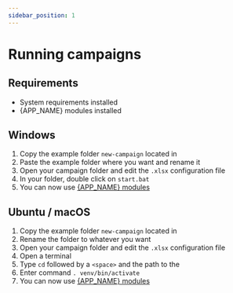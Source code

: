 ```yaml
---
sidebar_position: 1
---
```



# Running campaigns

## Requirements

- System requirements installed
- {APP_NAME} modules installed

## Windows

1. Copy the example folder `new-campaign` located in <ExampleDirectory/>
2. Paste the example folder where you want and rename it
3. Open your campaign folder and edit the `.xlsx` configuration file
4. In your <AppDirectory/> folder, double click on `start.bat`
5. You can now use [{APP_NAME} modules](./modules-presentation)

## Ubuntu / macOS

1. Copy the example folder `new-campaign` located in <ExampleDirectory/>
2. Rename the folder to whatever you want
3. Open your campaign folder and edit the `.xlsx` configuration file
4. Open a terminal
5. Type `cd` followed by a `<space>` and the path to the <AppDirectory/>
6. Enter command `. venv/bin/activate`
7. You can now use [{APP_NAME} modules](./modules-presentation)
